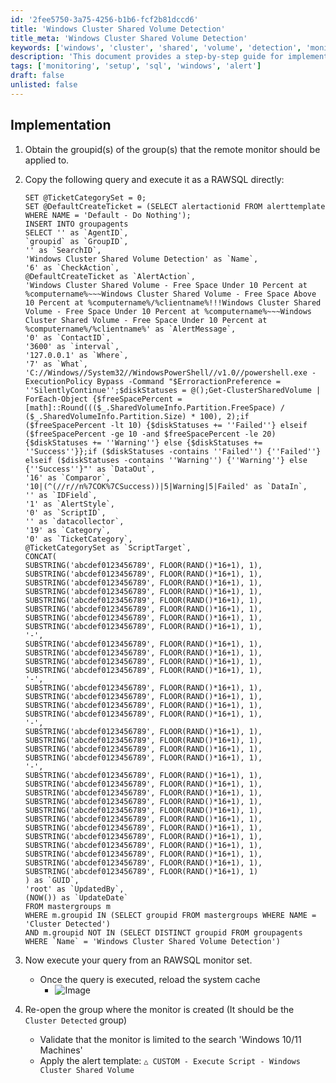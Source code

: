 ```yaml
---
id: '2fee5750-3a75-4256-b1b6-fcf2b81dccd6'
title: 'Windows Cluster Shared Volume Detection'
title_meta: 'Windows Cluster Shared Volume Detection'
keywords: ['windows', 'cluster', 'shared', 'volume', 'detection', 'monitoring']
description: 'This document provides a step-by-step guide for implementing a Windows Cluster Shared Volume Detection monitor in ConnectWise Automate. It includes instructions for obtaining group IDs, executing SQL queries, and validating monitor settings to ensure proper functionality.'
tags: ['monitoring', 'setup', 'sql', 'windows', 'alert']
draft: false
unlisted: false
---
```

## Implementation

1. Obtain the groupid(s) of the group(s) that the remote monitor should be applied to.

2. Copy the following query and execute it as a RAWSQL directly:

   ```
   SET @TicketCategorySet = 0;
   SET @DefaultCreateTicket = (SELECT alertactionid FROM alerttemplate WHERE NAME = 'Default - Do Nothing');
   INSERT INTO groupagents 
   SELECT '' as `AgentID`,
   `groupid` as `GroupID`,
   '' as `SearchID`,
   'Windows Cluster Shared Volume Detection' as `Name`,
   '6' as `CheckAction`,
   @DefaultCreateTicket as `AlertAction`,
   'Windows Cluster Shared Volume - Free Space Under 10 Percent at %computername%~~~Windows Cluster Shared Volume - Free Space Above 10 Percent at %computername%/%clientname%!!!Windows Cluster Shared Volume - Free Space Under 10 Percent at %computername%~~~Windows Cluster Shared Volume - Free Space Under 10 Percent at %computername%/%clientname%' as `AlertMessage`,
   '0' as `ContactID`,
   '3600' as `interval`,
   '127.0.0.1' as `Where`,
   '7' as `What`,
   'C://Windows//System32//WindowsPowerShell//v1.0//powershell.exe -ExecutionPolicy Bypass -Command "$ErroractionPreference = ''SilentlyContinue'';$diskStatuses = @();Get-ClusterSharedVolume | ForEach-Object {$freeSpacePercent = [math]::Round((($_.SharedVolumeInfo.Partition.FreeSpace) / ($_.SharedVolumeInfo.Partition.Size) * 100), 2);if ($freeSpacePercent -lt 10) {$diskStatuses += ''Failed''} elseif ($freeSpacePercent -ge 10 -and $freeSpacePercent -le 20) {$diskStatuses += ''Warning''} else {$diskStatuses += ''Success''}};if ($diskStatuses -contains ''Failed'') {''Failed''} elseif ($diskStatuses -contains ''Warning'') {''Warning''} else {''Success''}"' as `DataOut`,
   '16' as `Comparor`,
   '10|(^(//r//n%7COK%7CSuccess))|5|Warning|5|Failed' as `DataIn`,
   '' as `IDField`,
   '1' as `AlertStyle`,
   '0' as `ScriptID`,
   '' as `datacollector`,
   '19' as `Category`,
   '0' as `TicketCategory`,
   @TicketCategorySet as `ScriptTarget`,
   CONCAT(
   SUBSTRING('abcdef0123456789', FLOOR(RAND()*16+1), 1),
   SUBSTRING('abcdef0123456789', FLOOR(RAND()*16+1), 1),
   SUBSTRING('abcdef0123456789', FLOOR(RAND()*16+1), 1),
   SUBSTRING('abcdef0123456789', FLOOR(RAND()*16+1), 1),
   SUBSTRING('abcdef0123456789', FLOOR(RAND()*16+1), 1),
   SUBSTRING('abcdef0123456789', FLOOR(RAND()*16+1), 1),
   SUBSTRING('abcdef0123456789', FLOOR(RAND()*16+1), 1),
   SUBSTRING('abcdef0123456789', FLOOR(RAND()*16+1), 1),
   '-',
   SUBSTRING('abcdef0123456789', FLOOR(RAND()*16+1), 1),
   SUBSTRING('abcdef0123456789', FLOOR(RAND()*16+1), 1),
   SUBSTRING('abcdef0123456789', FLOOR(RAND()*16+1), 1),
   SUBSTRING('abcdef0123456789', FLOOR(RAND()*16+1), 1),
   '-',
   SUBSTRING('abcdef0123456789', FLOOR(RAND()*16+1), 1),
   SUBSTRING('abcdef0123456789', FLOOR(RAND()*16+1), 1),
   SUBSTRING('abcdef0123456789', FLOOR(RAND()*16+1), 1),
   SUBSTRING('abcdef0123456789', FLOOR(RAND()*16+1), 1),
   '-',
   SUBSTRING('abcdef0123456789', FLOOR(RAND()*16+1), 1),
   SUBSTRING('abcdef0123456789', FLOOR(RAND()*16+1), 1),
   SUBSTRING('abcdef0123456789', FLOOR(RAND()*16+1), 1),
   SUBSTRING('abcdef0123456789', FLOOR(RAND()*16+1), 1),
   '-',
   SUBSTRING('abcdef0123456789', FLOOR(RAND()*16+1), 1),
   SUBSTRING('abcdef0123456789', FLOOR(RAND()*16+1), 1),
   SUBSTRING('abcdef0123456789', FLOOR(RAND()*16+1), 1),
   SUBSTRING('abcdef0123456789', FLOOR(RAND()*16+1), 1),
   SUBSTRING('abcdef0123456789', FLOOR(RAND()*16+1), 1),
   SUBSTRING('abcdef0123456789', FLOOR(RAND()*16+1), 1),
   SUBSTRING('abcdef0123456789', FLOOR(RAND()*16+1), 1),
   SUBSTRING('abcdef0123456789', FLOOR(RAND()*16+1), 1),
   SUBSTRING('abcdef0123456789', FLOOR(RAND()*16+1), 1),
   SUBSTRING('abcdef0123456789', FLOOR(RAND()*16+1), 1),
   SUBSTRING('abcdef0123456789', FLOOR(RAND()*16+1), 1),
   SUBSTRING('abcdef0123456789', FLOOR(RAND()*16+1), 1)
   ) as `GUID`,
   'root' as `UpdatedBy`,
   (NOW()) as `UpdateDate`
   FROM mastergroups m
   WHERE m.groupid IN (SELECT groupid FROM mastergroups WHERE NAME = 'Cluster Detected')
   AND m.groupid NOT IN (SELECT DISTINCT groupid FROM groupagents WHERE `Name` = 'Windows Cluster Shared Volume Detection')
   ```

3. Now execute your query from an RAWSQL monitor set.
   - Once the query is executed, reload the system cache
     - ![Image](../../../static/img/Windows-Cluster-Shared-Volume-Detection/image_1.png)

4. Re-open the group where the monitor is created (It should be the `Cluster Detected` group)
   - Validate that the monitor is limited to the search 'Windows 10/11 Machines'
   - Apply the alert template: `△ CUSTOM - Execute Script - Windows Cluster Shared Volume`











